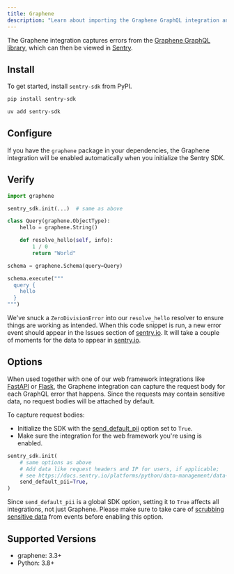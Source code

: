 ```yaml
---
title: Graphene
description: "Learn about importing the Graphene GraphQL integration and how it captures GraphQL errors."
---
```


The Graphene integration captures errors from the
[Graphene GraphQL library](https://graphene-python.org/), which can then be viewed
in [Sentry](https://sentry.io).

## Install

To get started, install `sentry-sdk` from PyPI.

```bash {tabTitle:pip}
pip install sentry-sdk
```
```bash {tabTitle:uv}
uv add sentry-sdk
```

## Configure

If you have the `graphene` package in your dependencies, the Graphene integration will be enabled automatically when you initialize the Sentry SDK.

<PlatformContent includePath="getting-started-config" />

## Verify

```python
import graphene

sentry_sdk.init(...)  # same as above

class Query(graphene.ObjectType):
    hello = graphene.String()

    def resolve_hello(self, info):
        1 / 0
        return "World"

schema = graphene.Schema(query=Query)

schema.execute("""
  query {
    hello
  }
""")
```

We've snuck a `ZeroDivisionError` into our `resolve_hello` resolver to ensure things are working as intended. When this
code snippet is run, a new error event should appear in the Issues section of
[sentry.io](https://sentry.io). It will take a couple of moments for the data to appear in [sentry.io](https://sentry.io).

## Options

When used together with one of our web framework integrations like
[FastAPI](/platforms/python/integrations/fastapi) or
[Flask](/platforms/python/integrations/flask), the Graphene
integration can capture the request body for each GraphQL error that happens.
Since the requests may contain sensitive data, no request bodies will be attached
by default.

To capture request bodies:

- Initialize the SDK with the
  [send_default_pii](/platforms/python/configuration/options/#send-default-pii)
  option set to `True`.
- Make sure the integration for the web framework you're using is enabled.

```python
sentry_sdk.init(
    # same options as above
    # Add data like request headers and IP for users, if applicable;
    # see https://docs.sentry.io/platforms/python/data-management/data-collected/ for more info
    send_default_pii=True,
)
```

<Alert level="warning" title="Note">

Since `send_default_pii` is a global SDK option, setting it to `True` affects all
integrations, not just Graphene. Please make sure to take care of
[scrubbing sensitive data](/platforms/python/data-management/sensitive-data/)
from events before enabling this option.

</Alert>

## Supported Versions

- graphene: 3.3+
- Python: 3.8+
